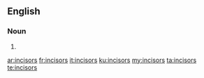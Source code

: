 ==English==

===Noun===
{{head|en|plural}}

# {{plural of|incisor|lang=en|nocat=1}}

[[ar:incisors]]
[[fr:incisors]]
[[it:incisors]]
[[ku:incisors]]
[[my:incisors]]
[[ta:incisors]]
[[te:incisors]]